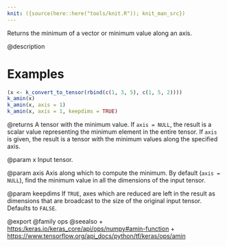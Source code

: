 ```yaml
---
knit: ({source(here::here("tools/knit.R")); knit_man_src})
---
```

Returns the minimum of a vector or minimum value along an axis.

@description

# Examples
```r
(x <- k_convert_to_tensor(rbind(c(1, 3, 5), c(1, 5, 2))))
k_amin(x)
k_amin(x, axis = 1)
k_amin(x, axis = 1, keepdims = TRUE)
```

@returns
A tensor with the minimum value. If `axis = NULL`, the result is a scalar
value representing the minimum element in the entire tensor. If `axis` is
given, the result is a tensor with the minimum values along
the specified axis.

@param x
Input tensor.

@param axis
Axis along which to compute the minimum.
By default (`axis = NULL`), find the minimum value in all the
dimensions of the input tensor.

@param keepdims
If `TRUE`, axes which are reduced are left in the result as
dimensions that are broadcast to the size of the original
input tensor. Defaults to `FALSE`.

@export
@family ops
@seealso
+ <https:/keras.io/keras_core/api/ops/numpy#amin-function>
+ <https://www.tensorflow.org/api_docs/python/tf/keras/ops/amin>
